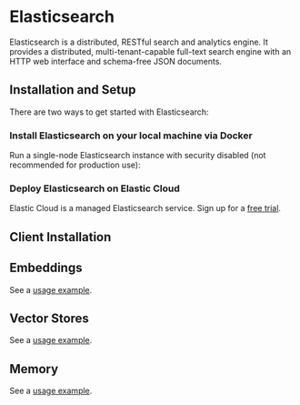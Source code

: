 # Elasticsearch

Elasticsearch is a distributed, RESTful search and analytics engine. It provides a distributed, multi-tenant-capable full-text search engine with an HTTP web interface and schema-free JSON documents.

## Installation and Setup

There are two ways to get started with Elasticsearch:

### Install Elasticsearch on your local machine via Docker

Run a single-node Elasticsearch instance with security disabled (not recommended for production use):




### Deploy Elasticsearch on Elastic Cloud

Elastic Cloud is a managed Elasticsearch service. Sign up for a [free trial](https://cloud.elastic.co/registration?utm_source=langchain&utm_content=documentation).

## Client Installation




## Embeddings

See a [usage example](/docs/integrations/text_embedding/elasticsearch).




## Vector Stores

See a [usage example](/docs/integrations/vectorstores/elasticsearch).




## Memory

See a [usage example](/docs/integrations/memory/elasticsearch_chat_message_history).



